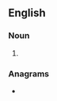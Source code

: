 ==English==
{{wikipedia}}

===Noun===
{{en-noun}}

# {{init of|lang=en|{{w|Line Impedance Stabilisation Network}}}}

===Anagrams===
* {{anagrams|en|a=ilns|lins|nils}}